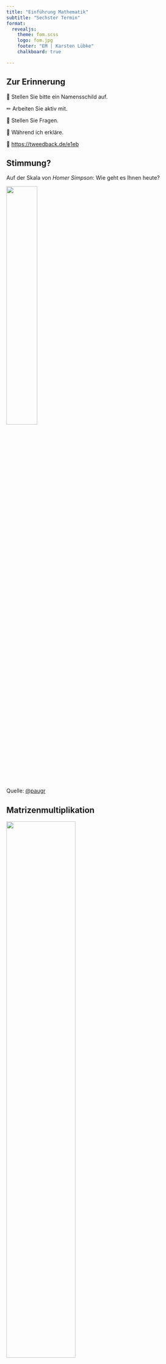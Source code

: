 ```yaml
---
title: "Einführung Mathematik"
subtitle: "Sechster Termin"
format: 
  revealjs:
    theme: fom.scss
    logo: fom.jpg
    footer: "EM | Karsten Lübke"
    chalkboard: true

---
```



## Zur Erinnerung

&#x1F4DB; Stellen Sie bitte ein Namensschild auf.

&#x270F; Arbeiten Sie aktiv mit.

&#x1F937; Stellen Sie Fragen.

&#129323; Während ich erkläre.

&#x1F4AA; [https://tweedback.de/e1eb](https://tweedback.de/e1eb)


## Stimmung?

Auf der Skala von *Homer Simpson*: Wie geht es Ihnen heute?

![](img/Homer_Simpson2.jpg){fig-align="center" width="40%"}


::: aside
Quelle: [@paugr](https://twitter.com/paugr/status/1252233029201719296)
:::


## Matrizenmultiplikation

![](img/Meme_Matrizenmultiplikation.jpg){fig-align="center" width="60%"}


## Heutiges Thema &#127979;

Kap. 3.3: Inverse Matrizen
Kap. 3.4: Innerbetriebliche Leistungsverrechnung
Kap. 3.5: Das Leontief-Modell
